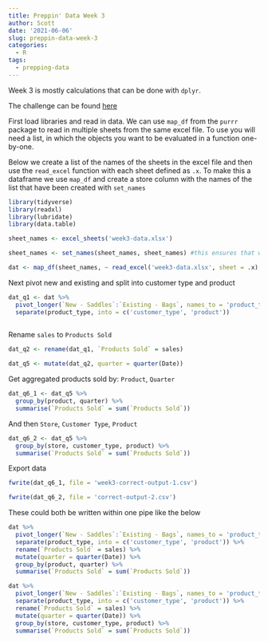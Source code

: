 ```yaml
---
title: Preppin' Data Week 3
author: Scott
date: '2021-06-06'
slug: preppin-data-week-3
categories:
  - R
tags:
  - prepping-data
---
```


Week 3 is mostly calculations that can be done with `dplyr`. 

The challenge can be found [here](https://preppindata.blogspot.com/2021/01/2021-week-3.html)

First load libraries and read in data. We can use `map_df` from the `purrr` package to read in multiple sheets from the same excel file. To use you will need a list, in which the objects you want to be evaluated in a function one-by-one. 

Below we create a list of the names of the sheets in the excel file and then use the `read_excel` function with each sheet defined as `.x`. To make this a dataframe we use `map_df` and create a store column with the names of the list that have been created with `set_names`

```r
library(tidyverse)
library(readxl)
library(lubridate)
library(data.table)

sheet_names <- excel_sheets('week3-data.xlsx')

sheet_names <- set_names(sheet_names, sheet_names) #this ensures that we can use an id column as the store name

dat <- map_df(sheet_names, ~ read_excel('week3-data.xlsx', sheet = .x), .id = 'store')
```

Next pivot new and existing and split into customer type and product


```r
dat_q1 <- dat %>% 
  pivot_longer(`New - Saddles`:`Existing - Bags`, names_to = 'product_type', values_to = 'sales') %>% 
  separate(product_type, into = c('customer_type', 'product')) 
  
```

Rename `sales` to `Products Sold`

```r
dat_q2 <- rename(dat_q1, `Products Sold` = sales)

```

```r
dat_q5 <- mutate(dat_q2, quarter = quarter(Date))
```

Get aggregated products sold by:
`Product`, `Quarter`

```r
dat_q6_1 <- dat_q5 %>% 
  group_by(product, quarter) %>% 
  summarise(`Products Sold` = sum(`Products Sold`))

```

And then `Store`, `Customer Type`, `Product`


```r
dat_q6_2 <- dat_q5 %>% 
  group_by(store, customer_type, product) %>% 
  summarise(`Products Sold` = sum(`Products Sold`))
```


Export data 


```r
fwrite(dat_q6_1, file = 'week3-correct-output-1.csv')

fwrite(dat_q6_2, file = 'correct-output-2.csv')
```


These could both be written within one pipe like the below


```r
dat %>% 
  pivot_longer(`New - Saddles`:`Existing - Bags`, names_to = 'product_type', values_to = 'sales') %>% 
  separate(product_type, into = c('customer_type', 'product')) %>%
  rename(`Products Sold` = sales) %>% 
  mutate(quarter = quarter(Date)) %>% 
  group_by(product, quarter) %>% 
  summarise(`Products Sold` = sum(`Products Sold`)) 

dat %>% 
  pivot_longer(`New - Saddles`:`Existing - Bags`, names_to = 'product_type', values_to = 'sales') %>% 
  separate(product_type, into = c('customer_type', 'product')) %>%
  rename(`Products Sold` = sales) %>% 
  mutate(quarter = quarter(Date)) %>%
  group_by(store, customer_type, product) %>% 
  summarise(`Products Sold` = sum(`Products Sold`))
```
